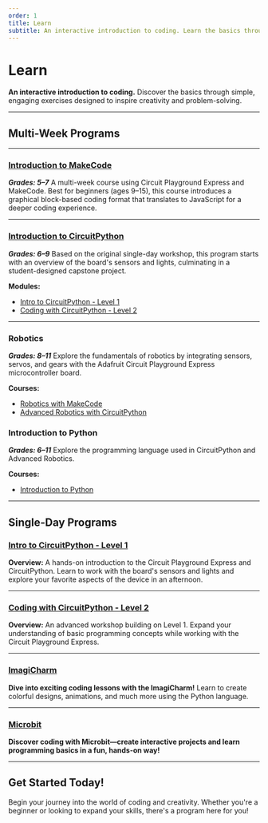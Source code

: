 ```yaml
---
order: 1
title: Learn
subtitle: An interactive introduction to coding. Learn the basics through simple exercises designed to inspire.
---
```


# Learn

**An interactive introduction to coding.**
Discover the basics through simple, engaging exercises designed to inspire creativity and problem-solving.

---

## Multi-Week Programs

---

### [Introduction to MakeCode](/exercises/en-US/makecode/intro)

**_Grades: 5–7_**
A multi-week course using Circuit Playground Express and MakeCode. Best for beginners (ages 9–15), this course introduces a graphical block-based coding format that translates to JavaScript for a deeper coding experience.

---

### [Introduction to CircuitPython](/exercises/en-US/circuitpython)

**_Grades: 6–9_**
Based on the original single-day workshop, this program starts with an overview of the board's sensors and lights, culminating in a student-designed capstone project.

**Modules:**

- [Intro to CircuitPython - Level 1](/exercises/en-US/circuitpython/level-1/)
- [Coding with CircuitPython - Level 2](/exercises/en-US/circuitpython/level-2)

---

### Robotics

**_Grades: 8–11_**
Explore the fundamentals of robotics by integrating sensors, servos, and gears with the Adafruit Circuit Playground Express microcontroller board.

**Courses:**

- [Robotics with MakeCode](/exercises/en-US/makecode/robotics)
- [Advanced Robotics with CircuitPython](/exercises/en-US/circuitpython/robotics)

### Introduction to Python

**_Grades: 6–11_**
Explore the programming language used in CircuitPython and Advanced Robotics.

**Courses:**

- [Introduction to Python](/exercises/en-US/python)

---

## Single-Day Programs

### [Intro to CircuitPython - Level 1](/exercises/en-US/circuitpython/level-1/)

**Overview:**
A hands-on introduction to the Circuit Playground Express and CircuitPython. Learn to work with the board's sensors and lights and explore your favorite aspects of the device in an afternoon.

---

### [Coding with CircuitPython - Level 2](/exercises/en-US/circuitpython/level-2)

**Overview:**
An advanced workshop building on Level 1. Expand your understanding of basic programming concepts while working with the Circuit Playground Express.

---

### [ImagiCharm](/exercises/en-US/imagicharm)

**Dive into exciting coding lessons with the ImagiCharm!**
Learn to create colorful designs, animations, and much more using the Python language.

---

### [Microbit](/exercises/en-US/microbit)

**Discover coding with Microbit—create interactive projects and learn programming basics in a fun, hands-on way!**

---

## Get Started Today!

Begin your journey into the world of coding and creativity. Whether you're a beginner or looking to expand your skills, there's a program here for you!
